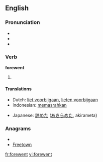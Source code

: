 ==English==

===Pronunciation===
* {{IPA|/ˈfoɻwɛnt/}}
* {{audio|en-us-forewent.ogg|Audio (US)}}
* {{rhymes|ɛnt}}

===Verb===
'''forewent'''

# {{simple past of|[[forego]]}}

====Translations====
{{trans-top|simple past of "to forego"}}
* Dutch: [[liet voorbijgaan]], [[lieten voorbijgaan]]
* Indonesian: [[pasrah|memasrahkan]]
{{trans-mid}}
* Japanese: [[諦めた]] ([[あきらめた]], akirameta)
{{trans-bottom}}

===Anagrams===
* {{alphagram|eefnortw}}
* [[Freetown#English|Freetown]]

[[fr:forewent]]
[[vi:forewent]]